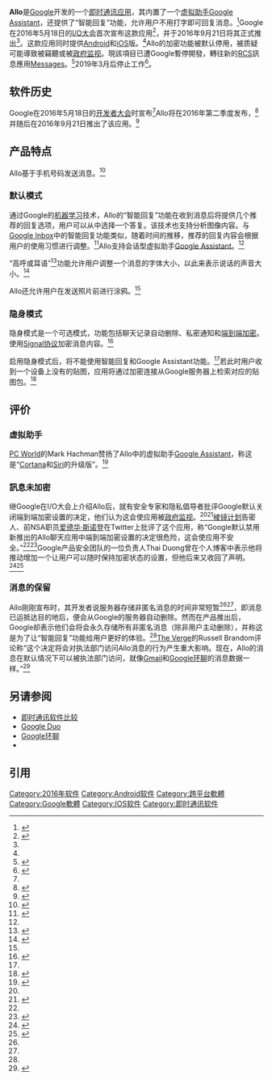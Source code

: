 {{noteTA|
|G1=IT
|3=zh-cn:Google环聊;zh-tw:Google Hangouts;
|2=zh-cn:集成;zh-tw:整合;
}}
{{Infobox software
| name                   = Google Allo
| logo                   = GoogleAllo icon.svg
| logo_size              = 150
| screenshot             = <center></center>
| caption                = Google Allo 智慧助理功能
| collapsible            = 
| author                 = 
| developer              = [[Google|Google]]
| released               = {{start date and age|2016|9|21}}<ref name="Gibbs-2016-9-21"/>
| discontinued           = 
| frequently updated     = 
| programming language   = 
| operating system       = [[Android|Android]]，[[iOS|iOS]]
| platform               =  
| size                   = 
| language               = 英语
| status                 = 停止開發
| genre                  = [[即时通讯|即时通讯]]
| license                = [[专有软件|专有软件]]
| alexa                  = 
| website                = {{URL|https://allo.google.com}}
}}
'''Allo'''是[[Google|Google]]开发的一个[[即时通讯|即时通讯]][[移动应用程序|应用]]，其内置了一个[[智慧型個人助理|虚拟助手]][[Google_Assistant|Google Assistant]]，还提供了“智能回复”功能，允许用户不用打字即可回复消息。<ref>{{Cite web|url=http://www.eweek.com/cloud/slideshows/what-makes-googles-allo-a-smarter-approach-to-messaging.html|title=What Makes Google's Allo a Smarter Approach to Messaging|last=Reisinger|first=Don|work=eWeek|publisher=QuinStreet Inc.|date=2016-09-23|accessdate=2016-09-23|language=en}}{{Dead link}}</ref>Google在2016年5月18日的[[Google_I/O|I/O大会]]首次宣布这款应用<ref name="Lunden-2016-5-18">{{cite web|url=http://techcrunch.com/2016/05/18/google-allo-chat-app/|title=Google debuts Allo, an AI-based chat app using its new assistant bot, smart replies and more|first=Ingrid|last=Lunden|date=2016-08-18|work=TechCrunch|publisher=AOL Inc.|accessdate=2016-05-22|language=en|archive-date=2019-01-07|archive-url=https://web.archive.org/web/20190107054248/https://techcrunch.com/2016/05/18/google-allo-chat-app/|dead-url=no}}</ref>，并于2016年9月21日将其正式推出<ref name="Gibbs-2016-9-21"/>。这款应用同时提供[[Android|Android]]和[[iOS|iOS]]版。<ref name="Gibbs-2016-9-21"/>Allo的加密功能被默认停用，被质疑可能導致被竊聽或被[[大规模监控|政府监视]]。現該項目已遭Google暫停開發，轉往新的[[富通讯解决方案|RCS]]訊息應用[[Messages_(Google)|Messages]]。<ref>{{Cite web |url=https://www.ithome.com.tw/news/122607 |title=Allo出師未捷，Google擬轉向打造RCS通訊服務 |accessdate=2018-04-24 |archive-date=2020-09-26 |archive-url=https://web.archive.org/web/20200926090435/https://www.ithome.com.tw/news/122607 |dead-url=no }}</ref>2019年3月后停止工作<ref>{{cite web |title=The latest on Messages, Allo, Duo and Hangouts |url=https://www.blog.google/products/messages/latest-messages-allo-duo-and-hangouts/ |website=Google |accessdate=2018-12-06 |language=en |date=2018-12-05 |archive-date=2019-04-13 |archive-url=https://web.archive.org/web/20190413210055/https://www.blog.google/products/messages/latest-messages-allo-duo-and-hangouts/ |dead-url=no }}</ref>。

== 软件历史 ==
Google在2016年5月18日的[[Google_I/O|开发者大会]]时宣布<ref name="Lunden-2016-5-18" />Allo将在2016年第二季度发布，<ref name="Bohn-2016-5-18">{{cite web|url=http://www.theverge.com/2016/5/18/11699122/google-allo-messaging-app-announced-io-2016|title=Allo is a messaging app with Google built right in|first=Dieter|last=Bohn|date=2016-05-18|publisher=Vox Media|work=The Verge|accessdate=2016-09-22|language=en|archive-date=2019-01-07|archive-url=https://web.archive.org/web/20190107054252/https://www.theverge.com/2016/5/18/11699122/google-allo-messaging-app-announced-io-2016|dead-url=no}}</ref>并随后在2016年9月21日推出了该应用。<ref name="Gibbs-2016-9-21">{{cite web|last1=Gibbs|first1=Samuel|title=Google launches WhatsApp competitor Allo – with Google Assistant|url=https://www.theguardian.com/technology/2016/sep/21/google-whatsapp-allo-google-assistant|website=The Guardian|accessdate=2016-09-21|date=2016-09-21|language=en|archive-date=2019-01-07|archive-url=https://web.archive.org/web/20190107054254/https://www.theguardian.com/technology/2016/sep/21/google-whatsapp-allo-google-assistant|dead-url=no}}</ref>

== 产品特点 ==
Allo基于手机号码发送消息。<ref>{{cite web|last=Geuss|first=Megan|url=http://arstechnica.com/gadgets/2016/05/googles-allo-and-duo-are-2-communication-apps-based-on-your-phone-number/|title=Google’s Allo and Duo are 2 communication apps based on your phone number|website=Ars Technica|publisher=Condé Nast|accessdate=2016-05-22|date=2016-05-18|language=en|archive-date=2020-12-23|archive-url=https://web.archive.org/web/20201223194317/https://arstechnica.com/gadgets/2016/05/googles-allo-and-duo-are-2-communication-apps-based-on-your-phone-number/|dead-url=no}}</ref>

=== 默认模式 ===
通过Google的[[机器学习|机器学习]]技术，Allo的“智能回复”功能在收到消息后将提供几个推荐的回复选项，用户可以从中选择一个答复。该技术也支持分析图像内容。与[[Google_Inbox|Google Inbox]]中的智能回复功能类似，随着时间的推移，推荐的回复内容会根据用户的使用习惯进行调整。<ref>{{Cite web|last=Lee|first=Nicole|url=http://www.engadget.com/2016/05/19/google-smart-replies-are-dehumanizing/|title=Please don't send me Smart Replies|website=Engadget|publisher=AOL Inc.|type=Opinion piece|date=2016-05-19|access-date=2016-06-21|language=en|archive-date=2019-01-07|archive-url=https://web.archive.org/web/20190107054250/https://www.engadget.com/2016/05/19/google-smart-replies-are-dehumanizing/|dead-url=no}}</ref>Allo支持会话型虚拟助手[[Google_Assistant|Google Assistant]]。<ref name="Gibbs-2016-9-21"/>

“高呼或耳语”<ref name="ZHPlayTranslation">{{cite web|author1=Google Inc.|authorlink1=Google|title=Google Allo|url=https://play.google.com/store/apps/details?id=com.google.android.apps.fireball&hl=zh|website=Google Play|accessdate=2016-09-28|archiveurl=https://web.archive.org/web/20160928132820/https://play.google.com/store/apps/details?id=com.google.android.apps.fireball&hl=zh|archivedate=2016-09-28|date=2016-09-20|language=zh-hans|dead-url=no}}</ref>功能允许用户调整一个消息的字体大小，以此来表示说话的声音大小。<ref>{{Cite web|last=Beres|first=Damon|url=http://www.huffingtonpost.com/entry/google-allo-whisper-shout_us_573ca974e4b0646cbeebc4c6|title=Google Debuts A New Texting App You'll Actually Want To Use|date=2016-05-18|website=The Huffington Post|publisher=AOL Inc.|access-date=2016-05-18|language=en|archive-date=2019-01-18|archive-url=https://web.archive.org/web/20190118190706/https://www.huffingtonpost.com/entry/google-allo-whisper-shout_us_573ca974e4b0646cbeebc4c6|dead-url=no}}</ref>

Allo还允许用户在发送照片前进行涂鸦。<ref name="Gibbs-2016-9-21" />

=== 隐身模式 ===
隐身模式是一个可选模式，功能包括聊天记录自动删除、私密通知和[[端到端加密|端到端加密]]。使用[[Signal协议|Signal协议]]加密消息内容。<ref name="Greenberg-2016-05-18">{{Cite web|last=Greenberg|first=Andy|url=https://www.wired.com/2016/05/allo-duo-google-finally-encrypts-conversations-end-end/|title=With Allo and Duo, Google Finally Encrypts Conversations End-to-End|website=Wired|publisher=Condé Nast|date=2016-05-18|accessdate=2016-05-18|language=en|archive-date=2017-02-02|archive-url=https://web.archive.org/web/20170202161556/https://www.wired.com/2016/05/allo-duo-google-finally-encrypts-conversations-end-end/|dead-url=no}}</ref>

启用隐身模式后，将不能使用智能回复和Google Assistant功能。<ref name="Caroline"/>若此时用户收到一个设备上没有的贴图，应用将通过加密连接从Google服务器上检索对应的贴图包。<ref name="Caroline">{{cite web|author1=Caroline|title=Chat in private with Incognito mode|url=https://support.google.com/allo/answer/6383724|website=Google Allo Help|publisher=Google|accessdate=2016-09-25|language=en|archive-date=2017-10-09|archive-url=https://web.archive.org/web/20171009015723/https://support.google.com/allo/answer/6383724|dead-url=no}}</ref>

== 评价 ==

=== 虚拟助手 ===
[[PC_World|PC World]]的Mark Hachman赞扬了Allo中的虚拟助手[[Google_Assistant|Google Assistant]]，称这是“[[Cortana|Cortana]]和[[Siri|Siri]]的升级版”。<ref name="Hachman-2016-9-22">{{cite web|last1=Hachman|first1=Mark|title=Hands-on: Google Assistant's Allo chatbot outdoes Cortana, Siri as your digital pal|url=http://www.pcworld.com/article/3122482/android/hands-on-google-assistants-allo-chatbot-outdoes-cortana-siri-as-your-digital-pal.html|website=PC World|publisher=IDG|accessdate=2016-09-23|date=2016-09-22|language=en|archive-date=2016-09-23|archive-url=https://web.archive.org/web/20160923172020/http://www.pcworld.com/article/3122482/android/hands-on-google-assistants-allo-chatbot-outdoes-cortana-siri-as-your-digital-pal.html|dead-url=no}}</ref>

=== 訊息未加密 ===
继Google在I/O大会上介绍Allo后，就有安全专家和隐私倡导者批评Google默认关闭端到端加密设置的决定，他们认为这会使应用被[[大规模监控|政府监视]]。<ref name="Greenberg-2016-05-18" /><ref name="Tung-2016-05-20">{{cite web|last1=Tung|first1=Liam|title=NSA whistleblower Snowden: Google Allo without default encryption is 'dangerous'|url=http://www.zdnet.com/article/nsa-whistleblower-snowden-google-allo-without-default-encryption-is-dangerous/|website=ZDNet|publisher=CBS Interactive|accessdate=2016-05-21|date=2016-05-20|language=en|archive-date=2016-05-21|archive-url=https://web.archive.org/web/20160521114103/http://www.zdnet.com/article/nsa-whistleblower-snowden-google-allo-without-default-encryption-is-dangerous/|dead-url=no}}</ref>[[棱镜计划|棱镜计划]]告密人、前NSA职员[[爱德华·斯诺登|爱德华·斯诺登]]在Twitter上批评了这个应用，称“Google默认禁用新推出的Allo聊天应用中端到端加密设置的决定很危险，这会使应用不安全。”<ref name="Tung-2016-05-20" /><ref>{{Cite web|last=Hackett|first=Robert|url=http://fortune.com/2016/05/21/google-allo-privacy-2/|title=Here's Why Privacy Savants Are Blasting Google Allo|date=2016-05-21|website=Fortune|publisher=Time Inc.|access-date=2016-05-22|language=en|archive-date=2016-09-10|archive-url=https://web.archive.org/web/20160910182246/http://fortune.com/2016/05/21/google-allo-privacy-2/|dead-url=no}}</ref>Google产品安全团队的一位负责人Thai Duong曾在个人博客中表示他将推动增加一个让用户可以随时保持加密状态的设置，但他后来又收回了声明。<ref>{{cite web|last1=Conger|first1=Kate|title=Google engineer says he’ll push for default end-to-end encryption in Allo|url=http://techcrunch.com/2016/05/19/google-engineer-says-hell-push-for-default-end-to-end-encryption-in-allo/|website=TechCrunch|publisher=AOL Inc.|accessdate=2016-05-21|date=2016-05-20|language=en|archive-date=2020-08-25|archive-url=https://web.archive.org/web/20200825160638/https://techcrunch.com/2016/05/19/google-engineer-says-hell-push-for-default-end-to-end-encryption-in-allo/|dead-url=no}}</ref><ref>{{Cite web|last=Goodin|first=Dan|url=http://arstechnica.com/security/2016/05/incensing-critics-google-engineer-ends-push-for-crypto-only-setting-in-allo/|title=Incensing critics, Google engineer ends push for crypto-only setting in Allo|website=Ars Technica|publisher=Condé Nast|accessdate=2016-05-21|date=2016-05-20|language=en|archive-date=2017-07-09|archive-url=https://web.archive.org/web/20170709014611/https://arstechnica.com/security/2016/05/incensing-critics-google-engineer-ends-push-for-crypto-only-setting-in-allo/|dead-url=no}}</ref>

=== 消息的保留 ===
Allo刚刚宣布时，其开发者说服务器存储非匿名消息的时间非常短暂<ref name="Bohn-2016-5-18"/><ref name="Brandom-2016-9-21"/>，即消息已运抵达目的地后，便会从Google的服务器自动删除。然而在产品推出后，Google却表示他们会将会永久存储所有非匿名消息（除非用户主动删除），并称这是为了让“智能回复”功能给用户更好的体验。<ref name="Brandom-2016-9-21"/>[[The_Verge|The Verge]]的Russell Brandom评论称“这个决定将会对执法部门访问Allo消息的行为产生重大影响。现在，Allo的消息在默认情况下可以被执法部门访问，就像[[Gmail|Gmail]]和[[Google环聊|Google环聊]]的消息数据一样。”<ref name="Brandom-2016-9-21">{{cite web|last1=Brandom|first1=Russell|title=Google backs off on previously announced Allo privacy feature|url=http://www.theverge.com/2016/9/21/12994362/allo-privacy-message-logs-google|website=The Verge|publisher=Vox Media|accessdate=2016-09-21|date=2016-09-21|language=en|archive-date=2021-01-06|archive-url=https://web.archive.org/web/20210106041046/https://www.theverge.com/2016/9/21/12994362/allo-privacy-message-logs-google|dead-url=no}}</ref>

== 另请参阅 ==
* [[即时通讯软件比较|即时通讯软件比较]]
* [[Google_Duo|Google Duo]]
* [[Google环聊|Google环聊]]
* {{tsl|en|Spaces (app)|Space (应用)}}

== 引用 ==
{{reflist}}

{{Google公司}}
{{加密软件}}
{{即时通讯客户端}}

[[Category:2016年软件|Category:2016年软件]]
[[Category:Android软件|Category:Android软件]]
[[Category:跨平台軟體|Category:跨平台軟體]]
[[Category:Google軟體|Category:Google軟體]]
[[Category:IOS软件|Category:IOS软件]]
[[Category:即时通讯软件|Category:即时通讯软件]]